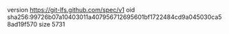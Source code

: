 version https://git-lfs.github.com/spec/v1
oid sha256:99726b07a10403011a407956712695601bf1722484cd9a045030ca58ad19f570
size 5731

